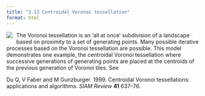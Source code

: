 ```yaml
---
title: "3.13 Centroidal Voronoi tessellation"
format: html
---
```


[![](3.13-iterated-voronoi.png)](3.13-iterated-voronoi.nlogo){style="float:left; margin-right:10px; margin-bottom:5px;"} The Voronoi tessellation is an ‘all at once’ subdivision of a landscape based on proximity to a set of generating points. Many possible iterative processes based on the Voronoi tessellation are possible. This model demonstrates one example, the centroidal Voronoi tessellation where successive generations of generating points are placed at the centroids of the previous generation of Voronoi tiles. See

Du Q, V Faber and M Gunzburger. 1999. Centroidal Voronoi tessellations: applications and algorithms. _SIAM Review_ **41** 637–76. 